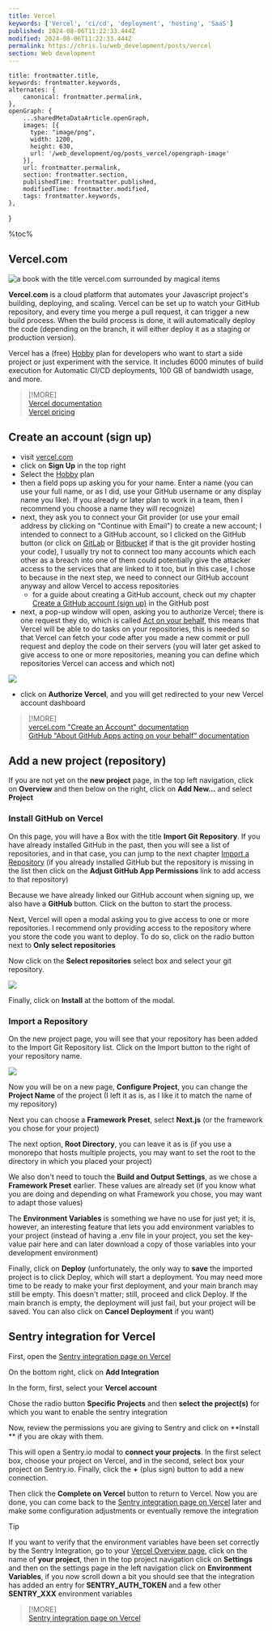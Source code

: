```yaml
---
title: Vercel
keywords: ['Vercel', 'ci/cd', 'deployment', 'hosting', 'SaaS']
published: 2024-08-06T11:22:33.444Z
modified: 2024-08-06T11:22:33.444Z
permalink: https://chris.lu/web_development/posts/vercel
section: Web development
---
```



    title: frontmatter.title,
    keywords: frontmatter.keywords,
    alternates: {
        canonical: frontmatter.permalink,
    },
    openGraph: {
        ...sharedMetaDataArticle.openGraph,
        images: [{
          type: "image/png",
          width: 1200,
          height: 630,
          url: '/web_development/og/posts_vercel/opengraph-image'
        }],
        url: frontmatter.permalink,
        section: frontmatter.section,
        publishedTime: frontmatter.published,
        modifiedTime: frontmatter.modified,
        tags: frontmatter.keywords,
    },
}

%toc%

<article>

# Vercel.com

![a book with the title vercel.com surrounded by magical items](../../../../public/assets/images/app/web_development/posts/vercel/banner.png '{ banner }')

**Vercel.com** is a cloud platform that automates your Javascript project's building, deploying, and scaling. Vercel can be set up to watch your GitHub repository, and every time you merge a pull request, it can trigger a new build process. When the build process is done, it will automatically deploy the code (depending on the branch, it will either deploy it as a staging or production version).

Vercel has a (free) [Hobby](https://vercel.com/pricing) plan for developers who want to start a side project or just experiment with the service. It includes 6000 minutes of build execution for Automatic CI/CD deployments, 100 GB of bandwidth usage, and more.

> [!MORE]  
> [Vercel documentation](https://vercel.com/docs)  
> [Vercel pricing](https://vercel.com/pricing)  

## Create an account (sign up)

* visit [vercel.com](https://vercel.com/)
* click on **Sign Up** in the top right
* Select the [Hobby](https://vercel.com/pricing) plan
* then a field pops up asking you for your name. Enter a name (you can use your full name, or as I did, use your GitHub username or any display name you like). If you already or later plan to work in a team, then I recommend you choose a name they will recognize)
* next, they ask you to connect your Git provider (or use your email address by clicking on "Continue with Email") to create a new account; I intended to connect to a GitHub account, so I clicked on the GitHub button (or click on [GitLab](https://about.gitlab.com/) or [Bitbucket](https://bitbucket.org/) if that is the git provider hosting your code), I usually try not to connect too many accounts which each other as a breach into one of them could potentially give the attacker access to the services that are linked to it too, but in this case, I chose to because in the next step, we need to connect our GitHub account anyway and allow Vercel to access repositories
  * for a guide about creating a GitHub account, check out my chapter [Create a GitHub account (sign up)](/web_development/posts/github#create-an-account-sign-up) in the GitHub post
* next, a pop-up window will open, asking you to authorize Vercel; there is one request they do, which is called [Act on your behalf](https://docs.github.com/en/apps/using-github-apps/authorizing-github-apps#about-github-apps-acting-on-your-behalf), this means that Vercel will be able to do tasks on your repositories, this is needed so that Vercel can fetch your code after you made a new commit or pull request and deploy the code on their servers (you will later get asked to give access to one or more repositories, meaning you can define which repositories Vercel can access and which not)

![](../../../../public/assets/images/app/web_development/posts/vercel/vercel_github_permissions_modal.png)

* click on **Authorize Vercel**, and you will get redirected to your new Vercel account dashboard

> [!MORE]  
> [vercel.com "Create an Account" documentation](https://vercel.com/docs/accounts/create-an-account)  
> [GitHub "About GitHub Apps acting on your behalf" documentation](https://docs.github.com/en/apps/using-github-apps/authorizing-github-apps#about-github-apps-acting-on-your-behalf)  

## Add a new project (repository)

If you are not yet on the **new project** page, in the top left navigation, click on **Overview** and then below on the right, click on **Add New...** and select **Project**

### Install GitHub on Vercel

On this page, you will have a Box with the title **Import Git Repository**. If you have already installed GitHub in the past, then you will see a list of repositories, and in that case, you can jump to the next chapter [Import a Repository](#import-a-repository) (if you already installed GitHub but the repository is missing in the list then click on the **Adjust GitHub App Permissions** link to add access to that repository)

Because we have already linked our GitHub account when signing up, we also have a **GitHub** button. Click on the button to start the process.

Next, Vercel will open a modal asking you to give access to one or more repositories. I recommend only providing access to the repository where you store the code you want to deploy. To do so, click on the radio button next to **Only select repositories**

Now click on the **Select repositories** select box and select your git repository.

![](../../../../public/assets/images/app/web_development/posts/vercel/vercel_only_select_repositories.png)

Finally, click on **Install** at the bottom of the modal.

### Import a Repository

On the new project page, you will see that your repository has been added to the Import Git Repository list. Click on the Import button to the right of your repository name.

![](../../../../public/assets/images/app/web_development/posts/vercel/vercel_import_repository.png)

Now you will be on a new page, **Configure Project**, you can change the **Project Name** of the project (I left it as is, as I like it to match the name of my repository)

Next you can choose a **Framework Preset**, select **Next.js** (or the framework you chose for your project)

The next option, **Root Directory**, you can leave it as is (if you use a monorepo that hosts multiple projects, you may want to set the root to the directory in which you placed your project)

We also don't need to touch the **Build and Output Settings**, as we chose a **Framework Preset** earlier. These values are already set (if you know what you are doing and depending on what Framework you chose, you may want to adapt those values)

The **Environment Variables** is something we have no use for just yet; it is, however, an interesting feature that lets you add environment variables to your project (instead of having a .env file in your project, you set the key-value pair here and can later download a copy of those variables into your development environment)

Finally, click on **Deploy** (unfortunately, the only way to **save** the imported project is to click Deploy, which will start a deployment. You may need more time to be ready to make your first deployment, and your main branch may still be empty. This doesn't matter; still, proceed and click Deploy. If the main branch is empty, the deployment will just fail, but your project will be saved. You can also click on **Cancel Deployment** if you want)

## Sentry integration for Vercel

First, open the [Sentry integration page on Vercel](https://vercel.com/integrations/sentry)

On the bottom right, click on **Add Integration**

In the form, first, select your **Vercel account**

Chose the radio button **Specific Projects** and then **select the project(s)** for which you want to enable the sentry integration

Now, review the permissions you are giving to Sentry and click on **Install ** if you are okay with them.

This will open a Sentry.io modal to **connect your projects**. In the first select box, choose your project on Vercel, and in the second, select box your project on Sentry.io. Finally, click the **+** (plus sign) button to add a new connection.

Then click the **Complete on Vercel** button to return to Vercel. Now you are done, you can come back to the [Sentry integration page on Vercel](https://vercel.com/integrations/sentry) later and make some configuration adjustments or eventually remove the integration

> [!TIP]  
> If you want to verify that the environment variables have been set correctly by the Sentry Integration, go to your [Vercel Overview page](https://vercel.com), click on the name of **your project**, then in the top project navigation click on **Settings** and then on the settings page in the left navigation click on **Environment Variables**, if you now scroll down a bit you should see that the integration has added an entry for **SENTRY_AUTH_TOKEN** and a few other **SENTRY_XXX** environment variables

> [!MORE]  
> [Sentry integration page on Vercel](https://vercel.com/integrations/sentry)  

</article>
